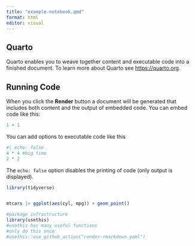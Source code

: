 ```yaml
---
title: "example-notebook.qmd"
format: html
editor: visual
---
```


## Quarto


  
Quarto enables you to weave together content and executable code into a finished document. To learn more about Quarto see <https://quarto.org>.

## Running Code

When you click the **Render** button a document will be generated that includes both content and the output of embedded code. You can embed code like this:

```r
1 + 1
```

You can add options to executable code like this

```r
#| echo: false
4 * 4 #big time
2 * 2
```

The `echo: false` option disables the printing of code (only output is displayed).

```r
library(tidyverse)


mtcars |> ggplot(aes(cyl, mpg)) + geom_point()


```
```r
#package infrastructure
library(usethis)
#usethis has many useful functions
#only do this once
#usethis::use_github_action("render-rmarkdown.yaml")

```

